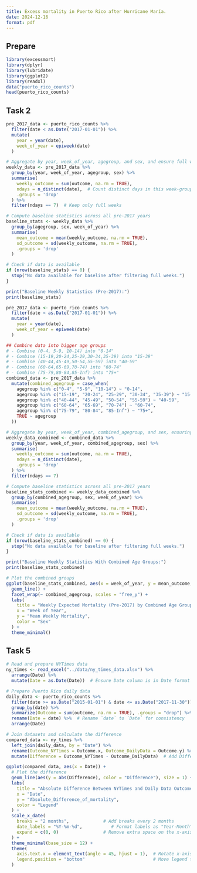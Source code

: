```yaml
---
title: Excess mortality in Puerto Rico after Hurricane María.
date: 2024-12-16
format: pdf
---
```


## Prepare
```r
library(excessmort)
library(dplyr)
library(lubridate)
library(ggplot2)
library(readxl)
data("puerto_rico_counts") 
head(puerto_rico_counts)
```


## Task 2
```r
pre_2017_data <- puerto_rico_counts %>%
  filter(date < as.Date("2017-01-01")) %>%
  mutate(
    year = year(date),
    week_of_year = epiweek(date)
  )

# Aggregate by year, week_of_year, agegroup, and sex, and ensure full weeks (7 distinct days)
weekly_data <- pre_2017_data %>%
  group_by(year, week_of_year, agegroup, sex) %>%
  summarise(
    weekly_outcome = sum(outcome, na.rm = TRUE),
    ndays = n_distinct(date),  # Count distinct days in this week-group
    .groups = 'drop'
  ) %>%
  filter(ndays == 7)  # Keep only full weeks

# Compute baseline statistics across all pre-2017 years
baseline_stats <- weekly_data %>%
  group_by(agegroup, sex, week_of_year) %>%
  summarise(
    mean_outcome = mean(weekly_outcome, na.rm = TRUE),
    sd_outcome = sd(weekly_outcome, na.rm = TRUE),
    .groups = 'drop'
  )

# Check if data is available
if (nrow(baseline_stats) == 0) {
  stop("No data available for baseline after filtering full weeks.")
}

print("Baseline Weekly Statistics (Pre-2017):")
print(baseline_stats)
```

```r
pre_2017_data <- puerto_rico_counts %>%
  filter(date < as.Date("2017-01-01")) %>%
  mutate(
    year = year(date),
    week_of_year = epiweek(date)
  )

## Combine data into bigger age groups
# - Combine (0-4, 5-9, 10-14) into "0-14"
# - Combine (15-19,20-24,25-29,30-34,35-39) into "15-39"
# - Combine (40-44,45-49,50-54,55-59) into "40-59"
# - Combine (60-64,65-69,70-74) into "60-74"
# - Combine (75-79,80-84,85-Inf) into "75+"
combined_data <- pre_2017_data %>%
  mutate(combined_agegroup = case_when(
    agegroup %in% c("0-4", "5-9", "10-14") ~ "0-14",
    agegroup %in% c("15-19", "20-24", "25-29", "30-34", "35-39") ~ "15-39",
    agegroup %in% c("40-44", "45-49", "50-54", "55-59") ~ "40-59",
    agegroup %in% c("60-64", "65-69", "70-74") ~ "60-74",
    agegroup %in% c("75-79", "80-84", "85-Inf") ~ "75+",
    TRUE ~ agegroup
  ))

# Aggregate by year, week_of_year, combined_agegroup, and sex, ensuring full weeks (7 distinct days)
weekly_data_combined <- combined_data %>%
  group_by(year, week_of_year, combined_agegroup, sex) %>%
  summarise(
    weekly_outcome = sum(outcome, na.rm = TRUE),
    ndays = n_distinct(date),
    .groups = 'drop'
  ) %>%
  filter(ndays == 7)

# Compute baseline statistics across all pre-2017 years
baseline_stats_combined <- weekly_data_combined %>%
  group_by(combined_agegroup, sex, week_of_year) %>%
  summarise(
    mean_outcome = mean(weekly_outcome, na.rm = TRUE),
    sd_outcome = sd(weekly_outcome, na.rm = TRUE),
    .groups = 'drop'
  )

# Check if data is available
if (nrow(baseline_stats_combined) == 0) {
  stop("No data available for baseline after filtering full weeks.")
}

print("Baseline Weekly Statistics With Combined Age Groups:")
print(baseline_stats_combined)

# Plot the combined groups
ggplot(baseline_stats_combined, aes(x = week_of_year, y = mean_outcome, color = sex)) +
  geom_line() +
  facet_wrap(~ combined_agegroup, scales = "free_y") +
  labs(
    title = "Weekly Expected Mortality (Pre-2017) by Combined Age Groups and Sex",
    x = "Week of Year",
    y = "Mean Weekly Mortality",
    color = "Sex"
  ) +
  theme_minimal()
```

## Task 5

```r

# Read and prepare NYTimes data
ny_times <- read_excel("../data/ny_times_data.xlsx") %>%
  arrange(Date) %>%
  mutate(Date = as.Date(Date))  # Ensure Date column is in Date format

# Prepare Puerto Rico daily data
daily_data <- puerto_rico_counts %>%
  filter(date >= as.Date("2015-01-01") & date <= as.Date("2017-11-30")) %>%  # Filter date range
  group_by(date) %>%
  summarize(Outcome = sum(outcome, na.rm = TRUE), .groups = "drop") %>%
  rename(Date = date) %>%  # Rename `date` to `Date` for consistency
  arrange(Date)

# Join datasets and calculate the difference
compared_data <- ny_times %>%
  left_join(daily_data, by = "Date") %>%
  rename(Outcome_NYTimes = Outcome.x, Outcome_DailyData = Outcome.y) %>%
  mutate(Difference = Outcome_NYTimes - Outcome_DailyData)  # Add Difference column

ggplot(compared_data, aes(x = Date)) +
  # Plot the difference
  geom_line(aes(y = abs(Difference), color = "Difference"), size = 1) +
  labs(
    title = "Absolute Difference Between NYTimes and Daily Data Outcomes Over Time",
    x = "Date",
    y = "Absolute_Difference_of_mortality",
    color = "Legend"
  ) +
  scale_x_date(
    breaks = "2 months",             # Add breaks every 2 months
    date_labels = "%Y-%m-%d",           # Format labels as "Year-Month"
    expand = c(0, 0)                 # Remove extra space on the x-axis
  ) +
  theme_minimal(base_size = 12) +
  theme(
    axis.text.x = element_text(angle = 45, hjust = 1),  # Rotate x-axis labels
    legend.position = "bottom"                          # Move legend to the bottom
  )
```



